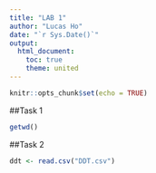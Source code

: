 ```yaml
---
title: "LAB 1"
author: "Lucas Ho"
date: "`r Sys.Date()`"
output: 
  html_document:
    toc: true
    theme: united
---
```


```r
knitr::opts_chunk$set(echo = TRUE)
```

##Task 1
```r
getwd()
```

##Task 2

```r
ddt <- read.csv("DDT.csv")
```

